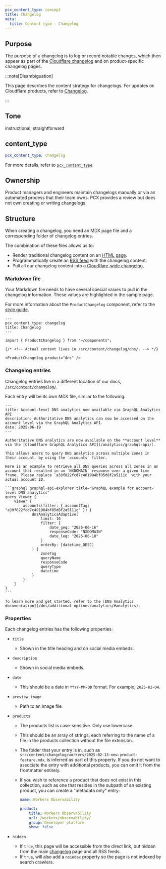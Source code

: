 ```yaml
---
pcx_content_type: concept
title: Changelog
meta:
  title: Content type - Changelog
---
```



## Purpose

The purpose of a changelog is to log or record notable changes, which then appear as part of the [Cloudflare changelog](/changelog/) and on product-specific changelog pages.

:::note[Disambiguation]

This page describes the content strategy for changelogs. For updates on Cloudflare products, refer to [Changelog](/changelog/).

:::

## Tone

instructional, straightforward

## content_type

```yaml
pcx_content_type: changelog
```

For more details, refer to [`pcx_content_type`](/style-guide/frontmatter/custom-properties/#pcx_content_type).

## Ownership

Product managers and engineers maintain changelogs manually or via an automated process that their team owns. PCX provides a review but does not own creating or writing changelogs.

## Structure

When creating a changelog, you need an MDX page file and a corresponding folder of changelog entries.

The combination of these files allows us to:

- Render traditional changelog content on an [HTML page](/dns/changelog/).
- Programmatically create an [RSS feed](/changelog/rss/dns.xml) with the changelog content.
- Pull all our changelog content into a [Cloudflare-wide changelog](/changelog/).

### Markdown file

Your Markdown file needs to have several special values to pull in the changelog information. These values are highlighted in the sample page.

For more information about the `ProductChangelog` component, refer to the [style guide](/style-guide/components/product-changelog/).

```mdx title="/src/content/docs/dns/changelog.mdx"
---
pcx_content_type: changelog
title: Changelog
---

import { ProductChangelog } from "~/components";

{/* <!-- Actual content lives in /src/content/changelog/dns/. --> */}

<ProductChangelog product="dns" />
```

### Changelog entries

Changelog entries live in a different location of our docs, [`/src/content/changelog/`](https://github.com/cloudflare/cloudflare-docs/tree/production/src/content/changelog).

Each entry will be its own MDX file, similar to the following.

````mdx title="src/content/changelog/dns/"
---
title: Account-level DNS analytics now available via GraphQL Analytics API
description: Authoritative DNS analytics can now be accessed on the account level via the GraphQL Analytics API.
date: 2025-06-19
---

Authoritative DNS analytics are now available on the **account level** via the [Cloudflare GraphQL Analytics API](/analytics/graphql-api/).

This allows users to query DNS analytics across multiple zones in their account, by using the `accounts` filter.

Here is an example to retrieve all DNS queries across all zones in an account that resulted in an `NXDOMAIN` response over a given time frame. Please replace `a30f822fcd7c401984bf85d8f2a5111c` with your actual account ID.

```graphql graphql-api-explorer title="GraphQL example for account-level DNS analytics"
query Viewer {
	viewer {
		accounts(filter: { accountTag: "a30f822fcd7c401984bf85d8f2a5111c" }) {
			dnsAnalyticsAdaptive(
				limit: 10
				filter: {
					date_geq: "2025-06-16"
					responseCode: "NXDOMAIN"
					date_leq: "2025-06-18"
				}
				orderBy: [datetime_DESC]
			) {
				zoneTag
				queryName
				responseCode
				queryType
				datetime
			}
		}
	}
}
```

To learn more and get started, refer to the [DNS Analytics documentation](/dns/additional-options/analytics/#analytics).
````

### Properties

Each changelog entries has the following properties:

- `title` <Type text="string" /> <MetaInfo text="required" />
  - Shown in the title heading and on social media embeds.
- `description` <Type text="string" /> <MetaInfo text="required" />
  - Shown in social media embeds.
- `date` <Type text="date" /> <MetaInfo text="required" />
  - This should be a date in `YYYY-MM-DD` format. For example, `2025-02-04`.
- `preview_image` <Type text="string" /> <MetaInfo text="optional" />
  - Path to an image file
- `products` <Type text="Array<String>" /> <MetaInfo text="(default: current location) optional" />
  - The products list is case-sensitive. Only use lowercase.
  - This should be an array of strings, each referring to the name of a file in the products collection without the file extension.
  - The folder that your entry is in, such as `src/content/changelog/workers/2025-02-13-new-product-feature.mdx`, is inferred as part of this property. If you do not want to associate the entry with additional products, you can omit it from the frontmatter entirely.
  - If you wish to reference a product that does not exist in this collection, such as one that resides in the subpath of an existing product, you can create a "metadata only" entry:

    ```yaml title="src/content/proucts/workers-observability.yaml"
    name: Workers Observability

    product:
    	title: Workers Observability
    	url: /workers/observability/
    	group: Developer platform
    	show: false
    ```

- `hidden` <Type text="Boolean" /> <MetaInfo text="(default: false) optional" />
  - If `true`, this page will be accessible from the direct link, but hidden from the main [changelog](/changelog/) page and all RSS feeds.
  - If `true`, will also add a `noindex` property so the page is not indexed by search crawlers.
